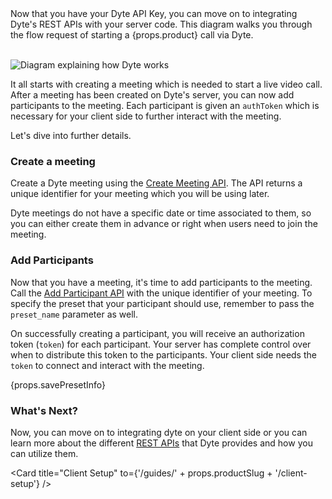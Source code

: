 
<span>
  Now that you have your Dyte API Key, you can move on to integrating Dyte's
  REST APIs with your server code. This diagram walks you through the flow
  request of starting a {props.product} call via Dyte.
</span>

<br />
<br />

![Diagram explaining how Dyte works](/static/home/how-dyte-works-v2.png)

It all starts with creating a meeting which is needed to start a live video call. After a meeting has been created on Dyte's server, you can now add participants to the meeting. Each participant is given an `authToken` which is necessary for your client side to further interact with the meeting.

Let's dive into further details.

### Create a meeting

Create a Dyte meeting using the [Create Meeting API](/api#/operations/create_meeting). The API returns a unique identifier for your meeting which you will be using later.

Dyte meetings do not have a specific date or time associated to them, so you can either create
them in advance or right when users need to join the meeting.

### Add Participants

Now that you have a meeting, it's time to add participants to the meeting. Call the [Add Participant API](/api#/operations/add_participant) with the unique identifier of your meeting. To specify the preset that your participant should use, remember to pass the `preset_name` parameter as well.

On successfully creating a participant, you will receive an authorization token (`token`) for each participant. Your server has complete control over when to distribute this token to the participants. Your client side needs the `token` to connect and interact with the meeting.

<span>{props.savePresetInfo}</span>

### What's Next?

Now, you can move on to integrating dyte on your client side or you can learn more about the different [REST APIs](/api/) that Dyte provides and how you can utilize them.

<Card
  title="Client Setup"
  to={'/guides/' + props.productSlug + '/client-setup'}
/>
